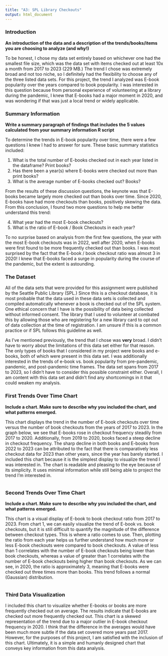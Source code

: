 ```yaml
---
title: "A3: SPL Library Checkouts"
output: html_document
---
```


### Introduction

**An introduction of the data and a description of the trends/books/items you are choosing to analyze (and why!)**

To be honest, I chose my data set entirely based on whichever one had the smallest file size, which was the data set with items checked out at least 10x a month from 2017 to 2023 (229 MB.) The trend I chose was extremely broad and not too niche, so I definitely had the flexibility to choose any of the three listed data sets. For this project, the trend I analyzed was E-book popularity over the years compared to book popularity. I was interested in this question because from personal experience of volunteering at a library during the pandemic, I knew that E-books had a major moment in 2020, and was wondering if that was just a local trend or widely applicable.

### Summary Information

**Write a summary paragraph of findings that includes the 5 values calculated from your summary information R script**

To determine the trends in E-book popularity over time, there were a few questions I knew I had to answer for sure. These basic summary statistics included:

1. What is the total number of E-books checked out in each year listed in the dataframe? Print books?
2.  Has there been a year(s) where E-books were checked out more than print books?
3. What is the average number of E-books checked out? Books?

From the results of these discussion questions, the keynote was that E-books became largely more checked out than books over time. Since 2020, E-books have had more checkouts than books, positively skewing the data. From this conclusion, I found two more questions to help me better understand this trend:

4. What year had the most E-book checkouts?
5. What is the ratio of E-book / Book Checkouts in each year?

To no surprise based on analysis from the first few questions, the year with the most E-book checkouts was in 2022, well after 2020, when E-books were first found to be more frequently checked out than books. I was most surprised by the fact that the E-book / book checkout ratio was almost 3 in 2020! I knew that E-books faced a surge in popularity during the course of the pandemic, but the extent is astounding.

### The Dataset

All of the data sets that were provided for this assignment were published by the Seattle Public Library (SPL.) Since this is a checkout database, it is most probable that the data used in these data sets is collected and compiled automatically whenever a book is checked out of the SPL system. One ethical concern that I have is the possibility of data being collected without informed consent. The library that I used to volunteer at combated this by allowing those who are registering for a new library card to opt out of data collection at the time of registration. I am unsure if this is a common practice or if SPL follows this guideline as well.

As I've mentioned previously, the trend that I chose was **very** broad. I didn't have to worry about the limitations of this data set either for that reason. The only types of books that I considered in my project were books and e-books, both of which were present in this data set. I was additionally interested in the trends of e-book vs. book popularity from pre-pandemic, pandemic, and post-pandemic time frames. The data set spans from 2017 to 2023, so I didn't have to consider this possible constraint either. Overall, I am content with this data set and didn't find any shortcomings in it that could weaken my analysis.


### First Trends Over Time Chart

**Include a chart. Make sure to describe why you included the chart, and what patterns emerged.**

This chart displays the trend in the number of E-book checkouts over time versus the number of book checkouts from the years of 2017 to 2023. In the graph below, we see that E-books rose in checkout frequency steadily from 2017 to 2020. Additionally, from 2019 to 2020, books faced a steep decline in checkout frequency. The sharp decline in both books and E-books from 2022 to 2023 can be attributed to the fact that there is comparatively less checkout data for 2023 than other years, since the year has barely started. I included this chart because it is the simplest display to visualize the trend I was interested in. The chart is readable and pleasing to the eye because of its simplicity. It uses minimal information while still being able to project the trend I'm interested in.

```r
```

### Second Trends Over Time Chart

**Include a chart. Make sure to describe why you included the chart, and what patterns emerged.**

This chart is a visual display of E-book to book checkout ratio from 2017 to 2023. From chart 1, we can easily visualize the trend of E-book vs. book checkouts, but it is still difficult to quantify the magnitude of the difference between checkout types. This is where a ratio comes to use. Then, plotting the ratio from each year helps us further understand how much more or less E-book checkouts were compared to book checkouts. A value of less than 1 correlates with the number of E-book checkouts being lower than book checkouts, whereas a value of greater than 1 correlates with the number of E-book checkouts being higher than book checkouts. As we can see, in 2020, the ratio is approximately 3, meaning that E-books were checked out three times more than books. This trend follows a normal (Gaussian) distribution.

```r
```

### Third Data Visualization

I included this chart to visualize whether E-books or books are more frequently checked out on average. The results indicate that E-books are checked out more frequently checked out. This chart is a skewed representation of the trend due to a major outlier in E-book checkout frequency in 2020. I think that the difference in the averages would have been much more subtle if the data set covered more years past 2017. However, for the purposes of this project, I am satisfied with the inclusion of this chart. Ultimately, it is a simple and humanly designed chart that conveys key information from this data analysis.

```r
```